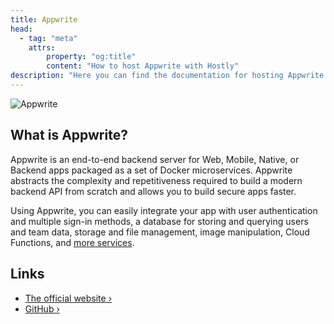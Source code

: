 ```yaml
---
title: Appwrite
head:
  - tag: "meta"
    attrs:
        property: "og:title"
        content: "How to host Appwrite with Hostly"
description: "Here you can find the documentation for hosting Appwrite with Hostly."
---
```



<Badge text="One-click setup." variant="note" size="large" />

![Appwrite](https://raw.githubusercontent.com/appwrite/appwrite/main/public/images/banner.png)

## What is Appwrite?

Appwrite is an end-to-end backend server for Web, Mobile, Native, or Backend apps packaged as a set of Docker microservices. Appwrite abstracts the complexity and repetitiveness required to build a modern backend API from scratch and allows you to build secure apps faster.

Using Appwrite, you can easily integrate your app with user authentication and multiple sign-in methods, a database for storing and querying users and team data, storage and
file management, image manipulation, Cloud Functions, and [more services](https://appwrite.io/docs?utm_source=hostly.khulnasoft.com).

## Links

- [The official website ›](https://appwrite.io?utm_source=hostly.khulnasoft.com)
- [GitHub ›](https://github.com/appwrite/appwrite?utm_source=hostly.khulnasoft.com)
